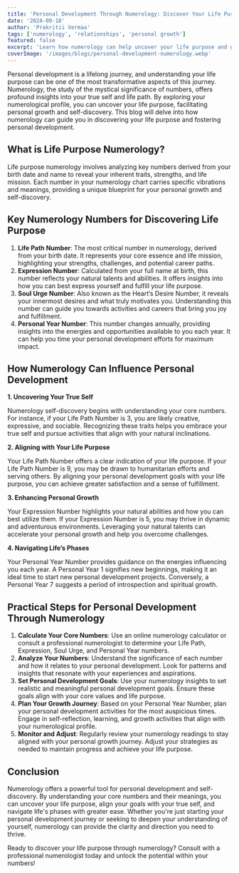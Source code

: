 ---
title: 'Personal Development Through Numerology: Discover Your Life Purpose'
date: '2024-09-18'
author: 'Prakritii Vermaa'
tags: ['numerology', 'relationships', 'personal growth']
featured: false
excerpt: 'Learn how numerology can help uncover your life purpose and guide you through personal growth and self-discovery.'
coverImage: '/images/blogs/personal-development-numerology.webp'
---

Personal development is a lifelong journey, and understanding your life purpose can be one of the most transformative aspects of this journey. Numerology, the study of the mystical significance of numbers, offers profound insights into your true self and life path. By exploring your numerological profile, you can uncover your life purpose, facilitating personal growth and self-discovery. This blog will delve into how numerology can guide you in discovering your life purpose and fostering personal development.

## What is Life Purpose Numerology?

Life purpose numerology involves analyzing key numbers derived from your birth date and name to reveal your inherent traits, strengths, and life mission. Each number in your numerology chart carries specific vibrations and meanings, providing a unique blueprint for your personal growth and self-discovery.

## Key Numerology Numbers for Discovering Life Purpose

1. **Life Path Number**: The most critical number in numerology, derived from your birth date. It represents your core essence and life mission, highlighting your strengths, challenges, and potential career paths.
2. **Expression Number**: Calculated from your full name at birth, this number reflects your natural talents and abilities. It offers insights into how you can best express yourself and fulfill your life purpose.
3. **Soul Urge Number**: Also known as the Heart’s Desire Number, it reveals your innermost desires and what truly motivates you. Understanding this number can guide you towards activities and careers that bring you joy and fulfillment.
4. **Personal Year Number**: This number changes annually, providing insights into the energies and opportunities available to you each year. It can help you time your personal development efforts for maximum impact.

## How Numerology Can Influence Personal Development

**1. Uncovering Your True Self**

Numerology self-discovery begins with understanding your core numbers. For instance, if your Life Path Number is 3, you are likely creative, expressive, and sociable. Recognizing these traits helps you embrace your true self and pursue activities that align with your natural inclinations.

**2. Aligning with Your Life Purpose**

Your Life Path Number offers a clear indication of your life purpose. If your Life Path Number is 9, you may be drawn to humanitarian efforts and serving others. By aligning your personal development goals with your life purpose, you can achieve greater satisfaction and a sense of fulfillment.

**3. Enhancing Personal Growth**

Your Expression Number highlights your natural abilities and how you can best utilize them. If your Expression Number is 5, you may thrive in dynamic and adventurous environments. Leveraging your natural talents can accelerate your personal growth and help you overcome challenges.

**4. Navigating Life’s Phases**

Your Personal Year Number provides guidance on the energies influencing you each year. A Personal Year 1 signifies new beginnings, making it an ideal time to start new personal development projects. Conversely, a Personal Year 7 suggests a period of introspection and spiritual growth.

## Practical Steps for Personal Development Through Numerology

1. **Calculate Your Core Numbers**: Use an online numerology calculator or consult a professional numerologist to determine your Life Path, Expression, Soul Urge, and Personal Year numbers.
2. **Analyze Your Numbers**: Understand the significance of each number and how it relates to your personal development. Look for patterns and insights that resonate with your experiences and aspirations.
3. **Set Personal Development Goals**: Use your numerology insights to set realistic and meaningful personal development goals. Ensure these goals align with your core values and life purpose.
4. **Plan Your Growth Journey**: Based on your Personal Year Number, plan your personal development activities for the most auspicious times. Engage in self-reflection, learning, and growth activities that align with your numerological profile.
5. **Monitor and Adjust**: Regularly review your numerology readings to stay aligned with your personal growth journey. Adjust your strategies as needed to maintain progress and achieve your life purpose.

## Conclusion

Numerology offers a powerful tool for personal development and self-discovery. By understanding your core numbers and their meanings, you can uncover your life purpose, align your goals with your true self, and navigate life's phases with greater ease. Whether you're just starting your personal development journey or seeking to deepen your understanding of yourself, numerology can provide the clarity and direction you need to thrive.

Ready to discover your life purpose through numerology? Consult with a professional numerologist today and unlock the potential within your numbers!
